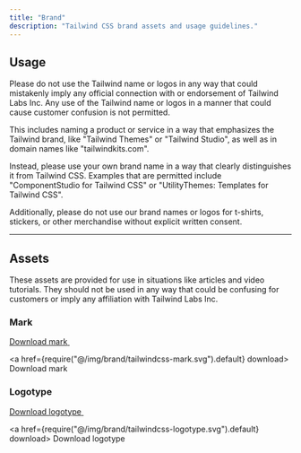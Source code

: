 ```yaml
---
title: "Brand"
description: "Tailwind CSS brand assets and usage guidelines."
---
```



## Usage

Please do not use the Tailwind name or logos in any way that could mistakenly imply any official connection with or endorsement of Tailwind Labs Inc. Any use of the Tailwind name or logos in a manner that could cause customer confusion is not permitted.

This includes naming a product or service in a way that emphasizes the Tailwind brand, like "Tailwind Themes" or "Tailwind Studio", as well as in domain names like "tailwindkits.com".

Instead, please use your own brand name in a way that clearly distinguishes it from Tailwind CSS. Examples that are permitted include "ComponentStudio for Tailwind CSS" or "UtilityThemes: Templates for Tailwind CSS".

Additionally, please do not use our brand names or logos for t-shirts, stickers, or other merchandise without explicit written consent.

---

## Assets

These assets are provided for use in situations like articles and video tutorials. They should not be used in any way that could be confusing for customers or imply any affiliation with Tailwind Labs Inc.

### Mark

<div className="py-8">
  <a href={require("@/img/brand/tailwindcss-mark.svg").default} download>
    <span className="sr-only">Download mark</span>
    <img
      className="h-20 w-auto"
      src={require("@/img/brand/tailwindcss-mark.svg").default}
      alt=""
      width={54}
      height={33}
    />
  </a>
</div>

<a href={require("@/img/brand/tailwindcss-mark.svg").default} download>
  Download mark
</a>

### Logotype

<div className="py-8">
  <a href={require("@/img/brand/tailwindcss-logotype.svg").default} download>
    <span className="sr-only">Download logotype</span>
    <img
      className="w-auto h-20"
      src={require("@/img/brand/tailwindcss-logotype.svg").default}
      alt=""
      width={262}
      height={33}
    />
  </a>
</div>

<a href={require("@/img/brand/tailwindcss-logotype.svg").default} download>
  Download logotype
</a>
